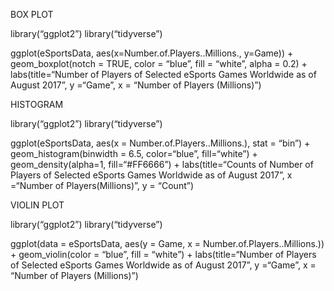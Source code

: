 BOX PLOT

library("ggplot2")
library("tidyverse")

ggplot(eSportsData, aes(x=Number.of.Players..Millions., y=Game)) + 
  geom_boxplot(notch = TRUE, color = "blue", fill = "white", alpha = 0.2) + 
  labs(title="Number of Players of Selected eSports Games Worldwide as of August 2017",
       y ="Game", x = "Number of Players (Millions)")

HISTOGRAM

library("ggplot2")
library("tidyverse")

ggplot(eSportsData, aes(x = Number.of.Players..Millions.), stat = "bin") + 
  geom_histogram(binwidth = 6.5, color="blue", fill="white") +
  geom_density(alpha=1, fill="#FF6666") + 
  labs(title="Counts of Number of Players of Selected eSports Games Worldwide as of August 2017",
       x ="Number of Players(Millions)", y = "Count")
       
VIOLIN PLOT

library("ggplot2")
library("tidyverse")


ggplot(data = eSportsData, aes(y = Game, x = Number.of.Players..Millions.)) + 
  geom_violin(color = "blue", fill = "white") + 
  labs(title="Number of Players of Selected eSports Games Worldwide as of August 2017",
       y ="Game", x = "Number of Players (Millions)")
